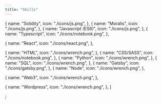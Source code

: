 ```yaml
---
title: "Skills"
---
```


  {
    name: "Solidity",
    icon: "./icons/js.png",
  },
  {
    name: "Moralis",
    icon: "./icons/js.png",
  },
  {
    name: "Javascript (ES6)",
    icon: "./icons/js.png",
  },
  {
    name: "Typescript",
    icon: "./icons/notebook.png",
  },

   {
    name: "React",
    icon: "./icons/react.png",
  },

  {
    name: "HTML",
    icon: "./icons/wrench.png",
  },
  {
    name: "CSS/SASS",
    icon: "./icons/notebook.png",
  },
  {
    name: "Python",
    icon: "./icons/wrench.png",
  },
  {
    name: "SQL",
    icon: "./icons/wrench.png",
  },
  {
    name: "Gatsby",
    icon: "./icons/gatsby.png",
  },
  {
    name: "Node",
    icon: "./icons/wrench.png",
  },

  {
    name: "Web3",
    icon: "./icons/wrench.png",
  },

  {
    name: "Wordpress",
    icon: "./icons/wrench.png",
  },
]

;
